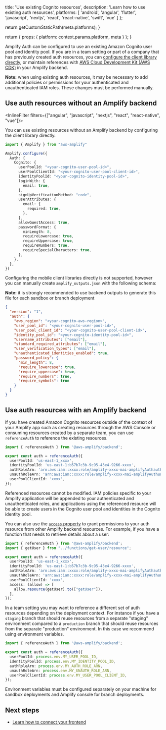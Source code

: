 
  title: 'Use existing Cognito resources',
  description: 'Learn how to use existing auth resources',
  platforms: [
    'android',
    'angular',
    'flutter',
    'javascript',
    'nextjs',
    'react',
    'react-native',
    'swift',
    'vue'
  ]
};

  return getCustomStaticPath(meta.platforms);
}

  return {
    props: {
      platform: context.params.platform,
      meta
    }
  };
}

Amplify Auth can be configured to use an existing Amazon Cognito user pool and identity pool. If you are in a team setting or part of a company that has previously created auth resources, you can [configure the client library directly](#use-auth-resources-without-an-amplify-backend), or maintain references with [AWS Cloud Development Kit (AWS CDK)](https://aws.amazon.com/cdk/) in your Amplify backend.

<Callout info>

**Note:** when using existing auth resources, it may be necessary to add additional policies or permissions for your authenticated and unauthenticated IAM roles. These changes must be performed manually.

</Callout>

## Use auth resources without an Amplify backend

<InlineFilter filters={["angular", "javascript", "nextjs", "react", "react-native", "vue"]}>

You can use existing resources without an Amplify backend by configuring the client library directly.

```ts title="src/main.ts"
import { Amplify } from "aws-amplify"

Amplify.configure({
  Auth: {
    Cognito: {
      userPoolId: "<your-cognito-user-pool-id>",
      userPoolClientId: "<your-cognito-user-pool-client-id>",
      identityPoolId: "<your-cognito-identity-pool-id>",
      loginWith: {
        email: true,
      },
      signUpVerificationMethod: "code",
      userAttributes: {
        email: {
          required: true,
        },
      },
      allowGuestAccess: true,
      passwordFormat: {
        minLength: 8,
        requireLowercase: true,
        requireUppercase: true,
        requireNumbers: true,
        requireSpecialCharacters: true,
      },
    },
  },
})
```

</InlineFilter>
<InlineFilter filters={["android", "flutter", "swift"]}>

Configuring the mobile client libraries directly is not supported, however you can manually create `amplify_outputs.json` with the following schema:

<Callout info>

**Note:** it is strongly recommended to use backend outputs to generate this file for each sandbox or branch deployment

</Callout>

```json title="amplify_outputs.json"
{
  "version": "1",
  "auth": {
    "aws_region": "<your-cognito-aws-region>",
    "user_pool_id": "<your-cognito-user-pool-id>",
    "user_pool_client_id": "<your-cognito-user-pool-client-id>",
    "identity_pool_id": "<your-cognito-identity-pool-id>",
    "username_attributes": ["email"],
    "standard_required_attributes": ["email"],
    "user_verification_types": ["email"],
    "unauthenticated_identities_enabled": true,
    "password_policy": {
      "min_length": 8,
      "require_lowercase": true,
      "require_uppercase": true,
      "require_numbers": true,
      "require_symbols": true
    }
  }
}
```

</InlineFilter>

## Use auth resources with an Amplify backend

If you have created Amazon Cognito resources outside of the context of your Amplify app such as creating resources through the AWS Console or consuming resources created by a separate team, you can use `referenceAuth` to reference the existing resources.

```ts title="amplify/auth/resource.ts"
import { referenceAuth } from '@aws-amplify/backend';

export const auth = referenceAuth({
  userPoolId: 'us-east-1_xxxx',
  identityPoolId: 'us-east-1:b57b7c3b-9c95-43e4-9266-xxxx',
  authRoleArn: 'arn:aws:iam::xxxx:role/amplify-xxxx-mai-amplifyAuthauthenticatedU-xxxx',
  unauthRoleArn: 'arn:aws:iam::xxxx:role/amplify-xxxx-mai-amplifyAuthunauthenticate-xxxx',
  userPoolClientId: 'xxxx',
});
```

<Callout info>

Referenced resources cannot be modified. IAM policies specific to your Amplify application will be appended to your authenticated and unauthenticated roles, and applications using the referenced resource will be able to create users in the Cognito user pool and identities in the Cognito identity pool.

</Callout>

You can also use the [`access` property](/[platform]/build-a-backend/auth/grant-access-to-auth-resources/) to grant permissions to your auth resource from other Amplify backend resources. For example, if you have a function that needs to retrieve details about a user:

```ts title="amplify/auth/resource.ts"
import { referenceAuth } from '@aws-amplify/backend';
import { getUser } from "../functions/get-user/resource";

export const auth = referenceAuth({
  userPoolId: 'us-east-1_xxxx',
  identityPoolId: 'us-east-1:b57b7c3b-9c95-43e4-9266-xxxx',
  authRoleArn: 'arn:aws:iam::xxxx:role/amplify-xxxx-mai-amplifyAuthauthenticatedU-xxxx',
  unauthRoleArn: 'arn:aws:iam::xxxx:role/amplify-xxxx-mai-amplifyAuthunauthenticate-xxxx',
  userPoolClientId: 'xxxx',
  access: (allow) => [
    allow.resource(getUser).to(["getUser"]),
  ],
});
```

In a team setting you may want to reference a different set of auth resources depending on the deployment context. For instance if you have a `staging` branch that should reuse resources from a separate "staging" environment compared to a `production` branch that should reuse resources from the separate "production" environment. In this case we recommend using environment variables.

```ts title="amplify/auth/resource.ts"
import { referenceAuth } from '@aws-amplify/backend';

export const auth = referenceAuth({
  userPoolId: process.env.MY_USER_POOL_ID,
  identityPoolId: process.env.MY_IDENTITY_POOL_ID,
  authRoleArn: process.env.MY_AUTH_ROLE_ARN,
  unauthRoleArn: process.env.MY_UNAUTH_ROLE_ARN,
  userPoolClientId: process.env.MY_USER_POOL_CLIENT_ID,
});
```

Environment variables must be configured separately on your machine for sandbox deployments and Amplify console for branch deployments.

## Next steps

- [Learn how to connect your frontend](/[platform]/build-a-backend/auth/connect-your-frontend/)
